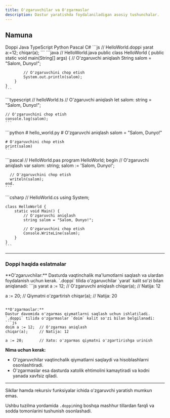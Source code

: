 ```yaml
---
title: O'zgaruvchilar va O'zgarmaslar
description: Dastur yaratishda foydalaniladigan asosiy tushunchalar.
---
```


## Namuna
<Tabs defaultValue="doppi" className="pt-5 pb-1">
  <TabsList>
    <TabsTrigger value="doppi">Doppi</TabsTrigger>
    <TabsTrigger value="java">Java</TabsTrigger>
    <TabsTrigger value="typescript">TypeScript</TabsTrigger>
    <TabsTrigger value="python">Python</TabsTrigger>
    <TabsTrigger value="pascal">Pascal</TabsTrigger>
    <TabsTrigger value="csharp">C#</TabsTrigger>
  </TabsList>
  <TabsContent value="doppi">
    ```js
    // HelloWorld.doppi
    yarat a:=12;
    chiqar(a);
    ```
  </TabsContent>
  <TabsContent value="java">
    ```java
    // HelloWorld.java
    public class HelloWorld {
        public static void main(String[] args) {
            // O'zgaruvchi aniqlash
            String salom = "Salom, Dunyo!";
            
            // O'zgaruvchini chop etish
            System.out.println(salom);
        }
    }
    ```
  </TabsContent>
  <TabsContent value="typescript">
    ```typescript
    // helloWorld.ts
    // O'zgaruvchi aniqlash
    let salom: string = "Salom, Dunyo!";

    // O'zgaruvchini chop etish
    console.log(salom);
    ```
  </TabsContent>
  <TabsContent value="python">
    ```python
    # hello_world.py
    # O'zgaruvchi aniqlash
    salom = "Salom, Dunyo!"

    # O'zgaruvchini chop etish
    print(salom)
    ```
  </TabsContent>
  <TabsContent value="pascal">
    ```pascal
    // HelloWorld.pas
    program HelloWorld;
    begin
      // O'zgaruvchi aniqlash
      var salom: string;
      salom := 'Salom, Dunyo!';
      
      // O'zgaruvchini chop etish
      writeln(salom);
    end.
    ```
  </TabsContent>
  <TabsContent value="csharp">
    ```csharp
    // HelloWorld.cs
    using System;

    class HelloWorld {
        static void Main() {
            // O'zgaruvchi aniqlash
            string salom = "Salom, Dunyo!";
            
            // O'zgaruvchini chop etish
            Console.WriteLine(salom);
        }
    }
    ```
  </TabsContent>
</Tabs>

---

### Doppi haqida eslatmalar

<Note title="O'zgaruvchi va O'zgarmaslar">
**O'zgaruvchilar:**  
Dasturda vaqtinchalik ma'lumotlarni saqlash va ulardan foydalanish uchun kerak. `.doppi` tilida o'zgaruvchilar `yarat` kalit so'zi bilan aniqlanadi:  
```js
yarat a := 12; // O'zgaruvchi aniqlash
chiqar(a);     // Natija: 12

a := 20;       // Qiymatni o'zgartirish
chiqar(a);     // Natija: 20
```

**O'zgarmaslar:**  
Dastur davomida o'zgarmas qiymatlarni saqlash uchun ishlatiladi. `.doppi` tilida o'zgarmaslar `doim` kalit so'zi bilan belgilanadi:  
```js
doim a := 12;  // O'zgarmas aniqlash
chiqar(a);     // Natija: 12

a := 20;       // Xato: o'zgarmas qiymatni o'zgartirishga urinish
```

**Nima uchun kerak:**  
- O'zgaruvchilar vaqtinchalik qiymatlarni saqlaydi va hisoblashlarni osonlashtiradi.  
- O'zgarmaslar esa dasturda xatolik ehtimolini kamaytiradi va kodni yanada xavfsiz qiladi.
</Note>

---

<Note title="Eslatma" type="danger">
    Sikllar hamda rekursiv funksiyalar ichida o'zgaruvchi yaratish mumkun emas.
</Note>

Ushbu tuzilma yordamida `.doppi`ning boshqa mashhur tillardan farqli va sodda tomonlarini tushunish osonlashadi.